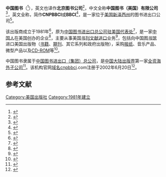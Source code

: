 {{Infobox publisher
| name         = 中国图书（美国）有限公司
| image        = 
| status       = 
| founded      = 1981年
| founder      = 
| successor    = 
| country      = {{USA}}
| headquarters = [[美国|美国]][[新泽西州|新泽西州]]{{tsl|en|Linden, New Jersey|林登市}}林登大街701E号
| keypeople    = 
| publications = 
| topics       = 
| genre        = 
| imprints     = 
| revenue      = 
| numemployees = 
| parent       = [[中国图书进出口（集团）总公司|中国图书进出口（集团）总公司]]<ref>{{cite book|title=Overseas Business Reports|url=https://books.google.com/books?id=V0iVeup5MgkC&pg=PA36|year=1988|publisher=U.S. Department of Commerce, Domestic and International Business Administration|pages=36–|access-date=2020-07-09|archive-date=2020-07-18|archive-url=https://web.archive.org/web/20200718044249/https://books.google.com/books?id=V0iVeup5MgkC&pg=PA36|dead-url=no}}</ref>
| owner        = [[中国出版集团公司|中国出版集团公司]]
| url          = [http://www.cnpbbci.com/ cnpbbci.com]
}}

'''中国图书'''（{{lang-en|Beijing Book Co., Inc.}}<ref name="ZarfesBloom2014">{{cite book|author1=David Zarfes|author2=Michael L. Bloom|title=Contracts and Commercial Transactions|url=https://books.google.com/books?id=46LfDgAAQBAJ&pg=PT399|date=30 October 2014|publisher=Wolters Kluwer|isbn=978-1-4548-2406-0|pages=399–|access-date=2020-07-11|archive-date=2020-07-18|archive-url=https://web.archive.org/web/20200718214835/https://books.google.com/books?id=46LfDgAAQBAJ&pg=PT399|dead-url=no}}</ref>），英文也译作'''北京图书公司'''<ref>{{cite book|title=中国出版年鉴|url=https://books.google.com/books?id=CXtGAAAAMAAJ|year=1995|publisher=商务印书馆|pages=190–|access-date=2020-07-20|archive-date=2020-08-11|archive-url=https://web.archive.org/web/20200811220429/https://books.google.com/books?id=CXtGAAAAMAAJ|dead-url=no}}</ref>，中文全称'''中国图书（美国）有限公司'''<ref>{{cite web|url=http://www.cnpubg.com/overview/member/2012/1023/5307.shtml|title=中国图书（美国）有限公司|website=[[中国出版集团公司|中国出版集团公司]]|access-date=2020-07-16|archive-url=https://web.archive.org/web/20200605023934/http://www.cnpubg.com/overview/member/2012/1023/5307.shtml|archive-date=2020-06-05|dead-url=no}}</ref>，英文全称{{lang|en|China National Publications Beijing Book Co., Inc.}}，简作'''CNPBBCI'''或'''BBCI'''<ref>{{cite news|url=https://law.justia.com/cases/new-jersey/appellate-division-unpublished/2006/a1788-05-opn.html|title=Youngtech, Inc. v. Beijing Book Co., Inc.|date=2006-12-29|website=[[Justia|Justia]]|author=|access-date=2020-07-10|archive-url=https://web.archive.org/web/20200711224548/https://law.justia.com/cases/new-jersey/appellate-division-unpublished/2006/a1788-05-opn.html|archive-date=2020-07-11|dead-url=no}}</ref>，是一家位于[[美国|美国]][[新泽西州|新泽西州]]{{tsl|en|Linden, New Jersey|林登市}}的图书进出口公司<ref>{{cite book|title=Doing Business with China|url=https://books.google.com/books?id=_rQls9y7jk4C&pg=PA36|year=1989|publisher=U.S. Department of Commerce, International Trade Administration|pages=36–|access-date=2020-07-09|archive-date=2020-07-20|archive-url=https://web.archive.org/web/20200720061621/https://books.google.com/books?id=_rQls9y7jk4C&pg=PA36|dead-url=no}}</ref>。

该出版商成立于1981年<ref name="IncIncorporated2004">{{cite book|author1=Information Today Inc|author2=Information Today, Incorporated|title=Lmp 2005: The Directory of the American Book Publishing Industry With Industry Yellow Pages|url=https://books.google.com/books?id=K6DDUJkvu6IC|date=2004-01-01|publisher=Information Today, Incorporated|isbn=978-1-57387-203-4|pages=1622|access-date=2020-07-09|archive-date=2020-07-17|archive-url=https://web.archive.org/web/20200717211850/https://books.google.com/books?id=K6DDUJkvu6IC|dead-url=no}}</ref>，原为[[中国图书进出口总公司驻美国代表处|中国图书进出口总公司驻美国代表处]]<ref name="中国对外文化交流概览">{{cite book|title=中国对外文化交流概览, 1949-1991|url=https://books.google.com/books?id=tdaFAAAAIAAJ|year=1993|publisher=光明日报出版社|pages=539–|access-date=2020-07-20|archive-date=2020-08-11|archive-url=https://web.archive.org/web/20200811222843/https://books.google.com/books?id=tdaFAAAAIAAJ|dead-url=no}}</ref>，是一家[[中国人|中国人]]在美国创办的企业<ref>{{cite book|title=世界图书|url=https://books.google.com/books?id=q_UwAQAAIAAJ|year=1984|publisher=中国图书进口公司、世界图书编辑部|pages=10–|access-date=2020-07-20|archive-date=2020-08-11|archive-url=https://web.archive.org/web/20200811220313/https://books.google.com/books?id=q_UwAQAAIAAJ|dead-url=no}}</ref>，主要从事美国[[书刊|书刊]][[文献|文献]][[进口|进口]]业务<ref>{{cite book|title=世界图书|url=https://books.google.com/books?id=8XgWAAAAMAAJ|year=1984|pages=9–|access-date=2020-07-20|archive-date=2020-09-30|archive-url=https://web.archive.org/web/20200930154208/https://books.google.com/books?id=8XgWAAAAMAAJ|dead-url=no}}</ref>，包括向中国[[图书馆|图书馆]]进口美国出版物（[[书籍|书籍]]、[[期刊|期刊]]、其它系列和政府出版物），采购[[报纸|报纸]]、音乐产品、微型产品以及[[CD-ROM|CD-ROM]]等<ref name="Inc.2009">{{cite book|author=IBP, Inc.|title=US Book Distributors Directory Volume 2 Wholesalers|url=https://books.google.com/books?id=hPOxDwAAQBAJ&pg=PA33|date=2009-03-30|publisher=Lulu.com|isbn=978-1-4387-5364-5|pages=33–|access-date=2020-07-09|archive-date=2020-08-05|archive-url=https://web.archive.org/web/20200805011104/https://books.google.com/books?id=hPOxDwAAQBAJ&pg=PA33|dead-url=no}}</ref>。

中国图书隶属于[[中国图书进出口（集团）总公司|中国图书进出口（集团）总公司]]，是[[中国大陆|中国大陆]][[出版界|出版界]]第一家[[全资|全资]][[海外|海外]][[子公司|子公司]]<ref>{{cite web|url=http://book.sina.com.cn/news/whxw/2019-12-26/doc-iihnzahi9939848.shtml|title=中国图书进出口（集团）总公司成立70周年大会在京举行|website=新浪读书|date=2019年12月26日|archive-url=https://web.archive.org/web/20191228140924/http://book.sina.com.cn/news/whxw/2019-12-26/doc-iihnzahi9939848.shtml|archive-date=2019-12-28|dead-url=no|accessdate=2020-07-20}}</ref>。该机构官网[[域名|域名]]cnpbbci.com注册于2002年6月20日<ref>{{cite web| url=https://whois.domaintools.com/cnpbbci.com| title=Whois Record for Cnpbbci.com| work=[[WHOIS|WHOIS]]| accessdate=2020-07-09| archive-url=https://web.archive.org/web/20200712193855/https://whois.domaintools.com/cnpbbci.com| archive-date=2020-07-12| dead-url=no}}</ref>。

== 参考文献 ==
{{Reflist|30em}}
[[Category:美国出版社|Category:美国出版社]]
[[Category:1981年建立|Category:1981年建立]]
